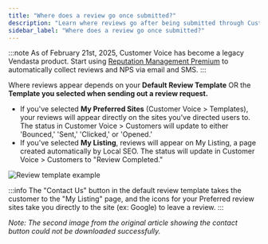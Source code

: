 ```yaml
---
title: "Where does a review go once submitted?"
description: "Learn where reviews go after being submitted through Customer Voice based on your template selection."
sidebar_label: "Where does a review go once submitted?"
---
```


:::note
As of February 21st, 2025, Customer Voice has become a legacy Vendasta product. Start using [Reputation Management Premium](https://partners.vendasta.com/marketplace/products/RM) to automatically collect reviews and NPS via email and SMS.
:::

Where reviews appear depends on your **Default Review Template** OR the **Template you selected when sending out a review request.**

- If you've selected **My Preferred Sites** (Customer Voice > Templates), your reviews will appear directly on the sites you've directed users to. The status in Customer Voice > Customers will update to either 'Bounced,' 'Sent,' 'Clicked,' or 'Opened.'
- If you've selected **My Listing**, reviews will appear on My Listing, a page created automatically by Local SEO. The status will update in Customer Voice > Customers to "Review Completed."

<div style={{ textAlign: 'center' }}>

![Review template example](./img/legacy-customer-voice/review-template-example.png)

</div>

:::info
The "Contact Us" button in the default review template takes the customer to the "My Listing" page, and the icons for your Preferred review sites take you directly to the site (ex: Google) to leave a review.
:::

*Note: The second image from the original article showing the contact button could not be downloaded successfully.*